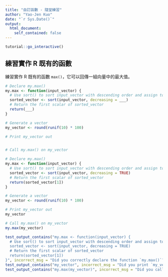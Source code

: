 ```yaml
---
title: "自訂函數 - 隨堂練習"
author: "Yao-Jen Kuo"
date: "`r Sys.Date()`"
output: 
  html_document:
    self_contained: false
---
```


```r
tutorial::go_interactive()
```

## 練習實作 R 既有的函數

練習實作 R 既有的函數 `max()`，它可以回傳一組向量中的最大值。

```r
# Declare my.max()
my.max <- function(input_vector) {
  # Use sort() to sort input_vector with descending order and assign to sorted_vector
  sorted_vector <- sort(input_vector, decreasing = ___)
  # Return the first scalar of sorted_vector
  return(___)
}

# Generate a vector
my_vector <- round(runif(10) * 100)

# Print my_vector out


# Call my.max() on my_vector

```

```r
# Declare my.max()
my.max <- function(input_vector) {
  # Use sort() to sort input_vector with descending order and assign to sorted_vector
  sorted_vector <- sort(input_vector, decreasing = TRUE)
  # Return the first scalar of sorted_vector
  return(sorted_vector[1])
}

# Generate a vector
my_vector <- round(runif(10) * 100)

# Print my_vector out
my_vector

# Call my.max() on my_vector
my.max(my_vector)
```

```r
test_output_contains("my.max <- function(input_vector) {
  # Use sort() to sort input_vector with descending order and assign to sorted_vector
  sorted_vector <- sort(input_vector, decreasing = TRUE)
  # Return the first scalar of sorted_vector
  return(sorted_vector[1])
}", incorrect_msg = "Did you correctly declare the function `my.max()`?")
test_output_contains("my_vector", incorrect_msg = "Did you print `my_vector` out?")
test_output_contains("my.max(my_vector)", incorrect_msg = "Did you call `my.max()` on `my_vector` correctly?")
```